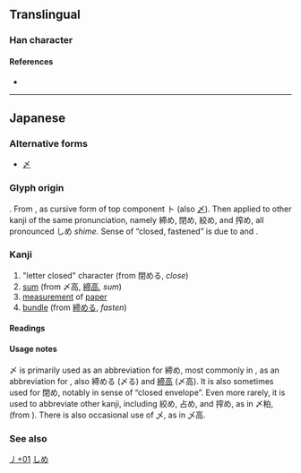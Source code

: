 {{also|メ}}
{{character info}}
==Translingual==

===Han character===
{{Han char|rn=4|rad=丿|as=01|sn=2|four=|canj=KU,XXKU|ids=⿻㇢丶}}

====References====
* {{Han ref|kx=0081.181|dkj=00116|hdz=10049.051|uh=4E44|ud=19968}}

----

==Japanese==
{{wikipedia|lang=ja}}

===Alternative forms===
* [[〆]]

===Glyph origin===
{{ja-etym-kokuji}}. From {{m|ja|占める|tr=shimeru}}, as cursive form of top component ト (also [[〆]]). Then applied to other kanji of the same pronunciation, namely 締め, 閉め, 絞め, and 搾め, all pronounced しめ ''shime.'' Sense of “closed, fastened” is due to {{m|ja|閉める||to close|tr=shimeru}} and {{m|ja|締める||to fasten|tr=shimeru}}.

===Kanji===
{{ja-kanji|grade=uc|rs=丿01}}

# "letter closed" character (from 閉める, ''close'')
# [[sum]] (from 〆高, [[締高]], ''sum'')
# [[measurement]] of [[paper]]
# [[bundle]] (from [[締める]], ''fasten'')

====Readings====
{{ja-readings
|kun=しめ-, して
}}

====Usage notes====
〆 is primarily used as an abbreviation for 締め, most commonly in {{m|ja|〆切}}, as an abbreviation for {{m|ja|締切||deadline; locked (door)|tr=shimekiri}}, also 締める (〆る) and [[締高]] (〆高). It is also sometimes used for 閉め, notably in sense of “closed envelope”. Even more rarely, it is used to abbreviate other kanji, including 絞め, 占め, and 搾め, as in 〆粕, (from {{m|ja|搾め糟|tr=しめかす}}). There is also occasional use of 乄, as in 乄高.

===See also===
{{list:Japanese scribal abbreviations/ja}}

[[Category:Japanese-only CJKV Characters|丿+01]]

[[Category:Japanese symbols|しめ]]